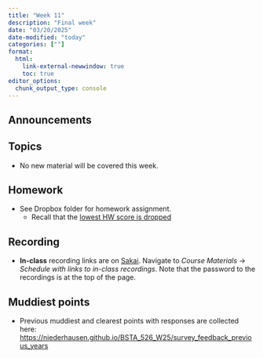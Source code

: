 ```yaml
---
title: "Week 11"
description: "Final week"
date: "03/20/2025"
date-modified: "today"
categories: [""]
format: 
  html:
    link-external-newwindow: true
    toc: true
editor_options: 
  chunk_output_type: console
---
```


## Announcements

<!-- * _No new material this week._  -->
<!--     * Class will be office hours and held online via Webex.  -->
<!--     * See your email, Slack, or [Sakai](https://sakai.ohsu.edu/portal/site/BSTA-526-1-AX-W25) for the link.   -->
<!-- * Meike's office hours this week -->
<!--     * Thursday 4-5 pm (instead of Friday at 3:30).  -->
<!--     * Use same [Webex link](https://sakai.ohsu.edu/portal/site/BSTA-526-1-AX-W24/page/45b3e0f3-33d9-46eb-9d4d-83287b0e6f72) as usual office hours.  -->
<!-- * __Final exam due Friday 3/22/2025 at 5:00 pm__. -->
<!--     * See OneDrive folder _final_exam_ for files.  -->
<!-- * __Grades for midterm projects__ have been released.  -->
<!--     * Check the feedback attachment in Sakai (Excel file) for grade calculation and comments for each section. -->
<!--     * Points were calculated using the [grading rubric](https://niederhausen.github.io/BSTA_526_W25/syllabus.html#grading-rubric) in the syllabus. The final grade is out of 10 points. See the [grading scale](https://niederhausen.github.io/BSTA_526_W25/syllabus.html#grading-scale) for letter grade conversion. -->
<!--     * Please review the comments and let us know if you have any questions.  -->
<!-- * _Please fill out the __course evaluations__ for the class._  -->
<!--     * Course evaluations are very helpful for making improvements to our classes.  -->
<!--     * If too few students fill out the evaluations, they are not released to us. -->
<!--     * You might have two evaluations since there are two instructors.  -->


## Topics

* No new material will be covered this week.



## Homework

* See Dropbox folder for homework assignment.
    * Recall that the [lowest HW score is dropped](https://niederhausen.github.io/BSTA_526_W25/syllabus.html#homework)

## Recording

* __In-class__ recording links are on [Sakai](https://sakai.ohsu.edu/portal/site/BSTA-526-1-21901-W25). Navigate to _Course Materials_ -> _Schedule with links to in-class recordings_. Note that the password to the recordings is at the top of the page. 


## Muddiest points 

* Previous muddiest and clearest points with responses are collected here: <https://niederhausen.github.io/BSTA_526_W25/survey_feedback_previous_years>

